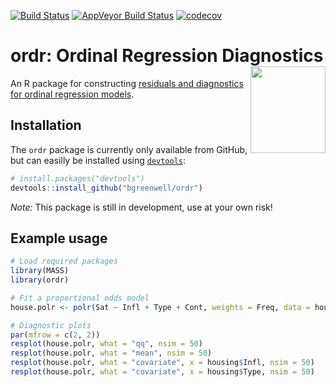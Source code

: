 [![Build Status](https://travis-ci.org/AFIT-R/ordr.svg?branch=master)](https://travis-ci.org/AFIT-R/ordr)
[![AppVeyor Build Status](https://ci.appveyor.com/api/projects/status/github/AFIT-R/ordr?branch=master&svg=true)](https://ci.appveyor.com/project/AFIT-R/ordr)
[![codecov](https://codecov.io/gh/AFIT-R/ordr/branch/master/graph/badge.svg)](https://codecov.io/gh/AFIT-R/ordr)


# ordr: Ordinal Regression Diagnostics <img src="tools/ordr-logo.png" align="right" width="120" height="139" />

An R package for constructing [residuals and diagnostics for ordinal regression models](http://amstat.tandfonline.com/doi/abs/10.1080/01621459.2017.1292915).


## Installation

The `ordr` package is currently only available from GitHub, but can easilly be installed using [`devtools`](https://CRAN.R-project.org/package=devtools):
```r
# install.packages("devtools")
devtools::install_github("bgreenwell/ordr")
```
*Note:* This package is still in development, use at your own risk!


## Example usage

```r
# Load required packages
library(MASS)
library(ordr)

# Fit a proportional odds model
house.polr <- polr(Sat ~ Infl + Type + Cont, weights = Freq, data = housing)

# Diagnostic plots
par(mfrow = c(2, 2))
resplot(house.polr, what = "qq", nsim = 50)
resplot(house.polr, what = "mean", nsim = 50)
resplot(house.polr, what = "covariate", x = housing$Infl, nsim = 50)
resplot(house.polr, what = "covariate", x = housing$Type, nsim = 50)

```
